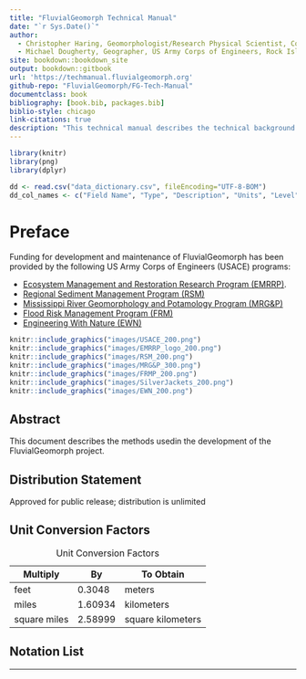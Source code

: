 ```yaml
--- 
title: "FluvialGeomorph Technical Manual"
date: "`r Sys.Date()`"
author: 
  - Christopher Haring, Geomorphologist/Research Physical Scientist, Coastal Hydraulics Laboratory, U.S. Army Corps of Engineers
  - Michael Dougherty, Geographer, US Army Corps of Engineers, Rock Island District
site: bookdown::bookdown_site
output: bookdown::gitbook
url: 'https://techmanual.fluvialgeomorph.org'
github-repo: "FluvialGeomorph/FG-Tech-Manual"
documentclass: book
bibliography: [book.bib, packages.bib]
biblio-style: chicago
link-citations: true
description: "This technical manual describes the technical background of the FluvialGeomorph toolbox."
---
```


```r
library(knitr)
library(png)
library(dplyr)
```

```r
dd <- read.csv("data_dictionary.csv", fileEncoding="UTF-8-BOM")
dd_col_names <- c("Field Name", "Type", "Description", "Units", "Level")
```


# Preface {-}
Funding for development and maintenance of FluvialGeomorph has been provided by the following US Army Corps of Engineers (USACE) programs:

* [Ecosystem Management and Restoration Research Program (EMRRP)](https://emrrp.el.erdc.dren.mil).
* [Regional Sediment Management Program (RSM)](https://rsm.usace.army.mil/)
* [Mississippi River Geomorphology and Potamology Program (MRG&P)](https://www.mvd.usace.army.mil/Missions/Mississippi-River-Science-Technology/MS-River-Geomorphology-Potamology/)
* [Flood Risk Management Program (FRM)](https://www.iwr.usace.army.mil/Missions/Flood-Risk-Management/Flood-Risk-Management-Program/)
* [Engineering With Nature (EWN)](https://ewn.el.erdc.dren.mil/)


```r
knitr::include_graphics("images/USACE_200.png")
knitr::include_graphics("images/EMRRP_logo_200.png")
knitr::include_graphics("images/RSM_200.png")
knitr::include_graphics("images/MRG&P_300.png")
knitr::include_graphics("images/FRMP_200.png")
knitr::include_graphics("images/SilverJackets_200.png")
knitr::include_graphics("images/EWN_200.png")
```


## Abstract
This document describes the methods usedin the development of the FluvialGeomorph project. 


## Distribution Statement
Approved for public release; distribution is unlimited


## Unit Conversion Factors

Multiply               | By                | To Obtain
--------               | --                | ---------
feet                   | 0.3048            | meters
miles                  | 1.60934           | kilometers
square miles           | 2.58999           | square kilometers


Table: Unit Conversion Factors


## Notation List


***
